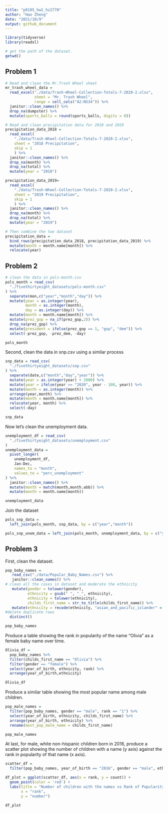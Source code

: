 ```yaml
---
title: "p8105_hw2_hz2770"
author: "Hao Zheng"
date: "2021/10/9"
output: github_document
---
```


```r
library(tidyverse)
library(readxl)

# get the path of the dataset.
getwd()
```

## Problem 1
```r
# Read and clean the Mr.Trash Wheel sheet
mr_trash_wheel_data = 
  read_excel("./data/Trash-Wheel-Collection-Totals-7-2020-2.xlsx",
             sheet = "Mr. Trash Wheel",
             range = cell_cols("A2:N534")) %>% 
  janitor::clean_names() %>%
  drop_na(dumpster) %>% 
  mutate(sports_balls = round(sports_balls, digits = 0))
```


```r
# Read and clean precipitation data for 2018 and 2019
precipitation_data_2018 =
  read_excel(
    "./data/Trash-Wheel-Collection-Totals-7-2020-2.xlsx",
    sheet = "2018 Precipitation",
    skip = 1
    ) %>% 
  janitor::clean_names() %>% 
  drop_na(month) %>% 
  drop_na(total) %>% 
  mutate(year = "2018")
```

```r
precipitation_data_2019=
  read_excel(
    "./data/Trash-Wheel-Collection-Totals-7-2020-2.xlsx",
    sheet = "2019 Precipitation",
    skip = 1
    ) %>% 
  janitor::clean_names() %>% 
  drop_na(month) %>% 
  drop_na(total) %>% 
  mutate(year = "2019")
```


```r
# Then combine the two dataset
precipitation_data = 
  bind_rows(precipitation_data_2018, precipitation_data_2019) %>% 
  mutate(month = month.name[month]) %>% 
  relocate(year)
```

## 


## Problem 2

```r
# clean the data in pols-month.csv
pols_month = read_csv(
  "./fivethirtyeight_datasets/pols-month.csv"
) %>%
  separate(mon,c("year","month","day")) %>%
  mutate(year = as.integer(year),
         month = as.integer(month),
         day = as.integer(day)) %>% 
  mutate(month = month.name[month]) %>% 
  mutate(prez_gop = na_if(prez_gop,2)) %>% 
  drop_na(prez_gop) %>% 
  mutate(president = ifelse(prez_gop == 1, "gop", "dem")) %>% 
  select(-prez_gop, -prez_dem, -day)

pols_month
```

Second, clean the data in snp.csv using a similar process
```r
snp_data = read_csv(
  "./fivethirtyeight_datasets/snp.csv"
) %>%
  separate(date,c("month","day","year")) %>%
  mutate(year = as.integer(year) + 2000) %>% 
  mutate(year = ifelse(year >= "2020", year - 100, year)) %>% 
  mutate(month = as.integer(month)) %>%
  arrange(year,month) %>% 
  mutate(month = month.name[month]) %>% 
  relocate(year, month) %>% 
  select(-day)

snp_data
```

Now let's clean the unemployment data.
```r
unemployment_df = read_csv(
  "./fivethirtyeight_datasets/unemployment.csv"
)
unemployment_data = 
  pivot_longer(
    unemployment_df,
    Jan:Dec,
    names_to = "month",
    values_to = "perc_unemployment"
) %>% 
  janitor::clean_names() %>% 
  mutate(month = match(month,month.abb)) %>% 
  mutate(month = month.name[month])

unemployment_data
```

Join the dataset
```r
pols_snp_data = 
  left_join(pols_month, snp_data, by = c("year","month"))

pols_snp_unem_data = left_join(pols_month, unemployment_data, by = c("year","month"))
```


## Problem 3

First, clean the dataset.
```r
pop_baby_names = 
   read_csv("./data/Popular_Baby_Names.csv") %>% 
   janitor::clean_names() %>% 
# clean all the cases in dataset and moderate the ethnicity
   mutate(gender = tolower(gender),
          ethnicity = gsub(" ", "_", ethnicity),
          ethnicity = tolower(ethnicity),
          childs_first_name = str_to_title(childs_first_name)) %>% 
   mutate(ethnicity = recode(ethnicity, "asian_and_pacific_islander" = "asian_and_pacific", "white_non_hispanic" = "white_non_hisp", "black_non_hispanic" = "black_non_hisp")) %>%
#delete duplicate rows
  distinct()

pop_baby_names
```


Produce a table showing the rank in popularity of the name “Olivia” as a female baby name over time.
```r
Olivia_df = 
  pop_baby_names %>% 
  filter(childs_first_name == "Olivia") %>% 
  filter(gender == "female") %>% 
  select(year_of_birth, ethnicity, rank) %>% 
  arrange(year_of_birth,ethnicity)

Olivia_df
```


Produce a similar table showing the most popular name among male children.
```r
pop_male_names = 
  filter(pop_baby_names, gender == "male", rank == "1") %>%
  select(year_of_birth, ethnicity, childs_first_name) %>% 
  arrange(year_of_birth, ethnicity) %>% 
  rename(most_pop_male_name = childs_first_name)

pop_male_names
```

At last, for male, white non-hispanic children born in 2016, produce a scatter plot showing the number of children with a name (y axis) against the rank in popularity of that name (x axis).

```r
scatter_df =  
  filter(pop_baby_names, year_of_birth == "2016", gender == "male", ethnicity == "white_non_hisp") 

df_plot = ggplot(scatter_df, aes(x = rank, y = count)) + 
  geom_point(color = 'red') + 
  labs(title = "Number of children with the names vs Rank of Popularity of Names for White Non-hispanic male Children Born in 2016",
       x = "rank",
       y = "number")

df_plot
```

